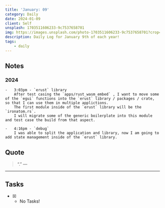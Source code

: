 ```yaml
---
title: 'January: 09'
category: Daily
date: 2024-01-09
client: Self
unsplash: 1703511606233-9c7537658701
img: https://images.unsplash.com/photo-1703511606233-9c7537658701?crop=entropy&cs=srgb&fm=jpg&ixid=MnwzNjM5Nzd8MHwxfHJhbmRvbXx8fHx8fHx8fDE2ODE3NDg2ODY&ixlib=rb-4.0.3&q=85
description: Daily Log for January 9th of each year!
tags:
    - daily
---
```


## Notes

### 2024

    -   3:03pm - `erust` library
        After test casing the `apps/rust_wasm_embed` , I want to move some of the `egui` functions into the `erust` library / packages / crate, so that I can use them in multiple applictions.
        The first module inside of the `erust` library will be the `ironatom.rs`.
        I will migrate some of the generic boilerplate into this module and test case the build from that aspect.

    -   4:16pm - `debug`
        I was able to split the application and library, now I am going to add state management inside of the `erust` library.
        

## Quote

> “.”
> — <cite></cite>

---

## Tasks

-   [x] -   No Tasks!
